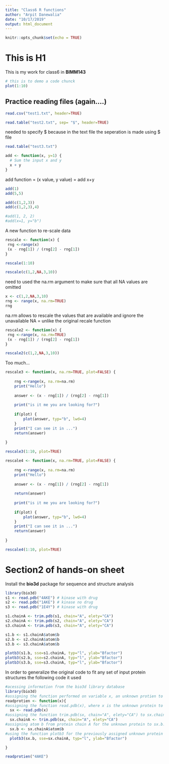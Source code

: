```yaml
---
title: "Class6 R functions"
author: "Arpit Danewalia"
date: "10/17/2019"
output: html_document
---
```


```r
knitr::opts_chunk$set(echo = TRUE)
```

# This is H1
This is my work for class6 in **BIMM143**

```r
# this is to demo a code chunck
plot(1:10)
```


## Practice reading files (again....)
```r
read.csv("test1.txt", header=TRUE)
```
```r
read.table("test2.txt", sep= "$", header=TRUE)
```
needed to specify $ because in the text file the seperation is made using $ file 

```r
read.table("test3.txt")
```

```r
add <- function(x, y=1) {
  # Sum the input x and y 
  x + y
}
```

add function = (x value, y value) = add x+y
```r
add(1)
add(5,5)

add(c(1,2,3))
add(c(1,2,3),4)

#add(1, 2, 2)
#add(x=1, y="b")
```

A new function to re-scale data

```r
rescale <- function(x) {
 rng <-range(x)
 (x - rng[1]) / (rng[2] - rng[1])
}
```

```r
rescale(1:10)
```

```r
rescale(c(1,2,NA,3,10))
```

need to used the na.rm argument to make sure that all NA values are omitted

```r
x <- c(1,2,NA,3,10)
rng <- range(x, na.rm=TRUE)
rng
```

na.rm allows to rescale the values that are available and ignore the unavailable NA = unlike the original recale function

```r
rescale2 <- function(x) {
 rng <-range(x, na.rm=TRUE)
 (x - rng[1]) / (rng[2] - rng[1])
}
```

```r
rescale2(c(1,2,NA,3,10))
```

Too much...

```r
rescale3 <- function(x, na.rm=TRUE, plot=FALSE) {
  
    rng <-range(x, na.rm=na.rm)
    print("Hello")
 
    answer <- (x - rng[1]) / (rng[2] - rng[1])
 
    print("is it me you are looking for?")
 
    if(plot) {
        plot(answer, typ="b", lwd=4)
    }
    print("I can see it in ...")
    return(answer)
 
}
```

```r
rescale3(1:10, plot=TRUE)
```


```r
rescale4 <- function(x, na.rm=TRUE, plot=FALSE) {
  
    rng <-range(x, na.rm=na.rm)
    print("Hello")
 
    answer <- (x - rng[1]) / (rng[2] - rng[1])
    
    return(answer)
 
    print("is it me you are looking for?")
 
    if(plot) {
        plot(answer, typ="b", lwd=4)
    }
    print("I can see it in ...")
    return(answer)
 
}
```

```r
rescale4(1:10, plot=TRUE)
```

# Section2 of hands-on sheet

Install the **bio3d** package for sequence and structure analysis 
```r
library(bio3d)
s1 <- read.pdb("4AKE") # kinase with drug
s2 <- read.pdb("1AKE") # kinase no drug
s3 <- read.pdb("1E4Y") # kinase with drug

s1.chainA <- trim.pdb(s1, chain="A", elety="CA")
s2.chainA <- trim.pdb(s2, chain="A", elety="CA")
s3.chainA <- trim.pdb(s3, chain="A", elety="CA")

s1.b <- s1.chainA$atom$b
s2.b <- s2.chainA$atom$b
s3.b <- s3.chainA$atom$b

plotb3(s1.b, sse=s1.chainA, typ="l", ylab="Bfactor")
plotb3(s2.b, sse=s2.chainA, typ="l", ylab="Bfactor")
plotb3(s3.b, sse=s3.chainA, typ="l", ylab="Bfactor")
```

In order to generalize the original code to fit any set of input protein structures the following code it used 
```r
#acessing information from the bio3d library database
library(bio3d)
#assigning the function performed on variable x, an unknown protien to readprotein. This is the base mechanism for defining new functions in R. The output is the ability to access information from the bio3d library database. 
readprotien <- function(x){
#assigning the function read.pdb(x), where x is the unknown protein to sx.The function read.pdb() reads a Protein Data Bank (PDB) coordinate file for the unknown protein. THe output is that sx is assigned to read.pbd(x)
  sx <- read.pdb(x)
#assigning the function trim.pdb(sx, chain="A", elety="CA") to sx.chainA to produce a new smaller PDB object, containing a subset chain A, from a given larger PDB object for the unknown protein. The output provides a PDB protein that is trimmed to a subset of atoms. 
  sx.chainA <- trim.pdb(sx, chain="A", elety="CA")
#assigning atom b from protein chain A for the unknown protein to sx.b. The output is provide sx.b assidned to chain A, atom b of the unknown protein. 
  sx.b <- sx.chainA$atom$b
#using the function plotb3 for the previously assigned unknown protein sx.b to draw a standard scatter plot with optional secondary structure in the marginal regions for the unknown protein. The additional factor defined here are the y axis labeled as Bfactor, the type of line used in the plot (here 1) and sse defines the sum of squared errors for sx.chainA. The output here is a scatterplot 
  plotb3(sx.b, sse=sx.chainA, typ="l", ylab="Bfactor")

}
```
```r
readprotien("4AKE")
```





